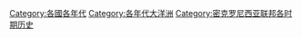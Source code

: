 [[Category:各國各年代|Category:各國各年代]]
[[Category:各年代大洋洲|Category:各年代大洋洲]]
[[Category:密克罗尼西亚联邦各时期历史|Category:密克罗尼西亚联邦各时期历史]]